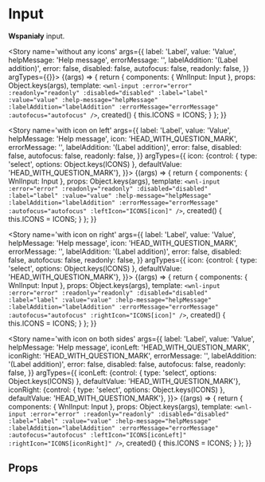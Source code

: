 

[comment]: <> (<Meta title='atoms/Input' component={Input} />)

# Input

**Wspaniały** input.

<Story name='without any icons'
	   args={{
		   label: 'Label',
		   value: 'Value',
		   helpMessage: 'Help message',
		   errorMessage: '',
		   labelAddition: '(Label addition)',
		   error: false,
		   disabled: false,
		   autofocus: false,
		   readonly: false,
	   }}
	   argTypes={{}}>
	{(args) => {
		return {
			components: { WnlInput: Input },
			props: Object.keys(args),
			template: `<wnl-input
				:error="error"
				:readonly="readonly"
				:disabled="disabled"
				:label="label"
				:value="value"
				:help-message="helpMessage"
				:labelAddition="labelAddition"
				:errorMessage="errorMessage"
				:autofocus="autofocus"
			/>`,
			created() {
				this.ICONS = ICONS;
			}
		};
	}}
</Story>

<Story name='with icon on left'
	   args={{
		   label: 'Label',
		   value: 'Value',
		   helpMessage: 'Help message',
		   icon: 'HEAD_WITH_QUESTION_MARK',
		   errorMessage: '',
		   labelAddition: '(Label addition)',
		   error: false,
		   disabled: false,
		   autofocus: false,
		   readonly: false,
	   }}
	   argTypes={{
		   icon: {control: { type: 'select', options: Object.keys(ICONS) }, defaultValue: 'HEAD_WITH_QUESTION_MARK'},
	   }}>
	{(args) => {
		return {
			components: { WnlInput: Input },
			props: Object.keys(args),
			template: `<wnl-input
				:error="error"
				:readonly="readonly"
				:disabled="disabled"
				:label="label"
				:value="value"
				:help-message="helpMessage"
				:labelAddition="labelAddition"
				:errorMessage="errorMessage"
				:autofocus="autofocus"
				:leftIcon="ICONS[icon]"
			/>`,
			created() {
				this.ICONS = ICONS;
			}
		};
	}}
</Story>


<Story name='with icon on right'
	   args={{
		   label: 'Label',
		   value: 'Value',
		   helpMessage: 'Help message',
		   icon: 'HEAD_WITH_QUESTION_MARK',
		   errorMessage: '',
		   labelAddition: '(Label addition)',
		   error: false,
		   disabled: false,
		   autofocus: false,
		   readonly: false,
	   }}
	   argTypes={{
		   icon: {control: { type: 'select', options: Object.keys(ICONS) }, defaultValue: 'HEAD_WITH_QUESTION_MARK'},
	   }}>
	{(args) => {
		return {
			components: { WnlInput: Input },
			props: Object.keys(args),
			template: `<wnl-input
				:error="error"
				:readonly="readonly"
				:disabled="disabled"
				:label="label"
				:value="value"
				:help-message="helpMessage"
				:labelAddition="labelAddition"
				:errorMessage="errorMessage"
				:autofocus="autofocus"
				:rightIcon="ICONS[icon]"
			/>`,
			created() {
				this.ICONS = ICONS;
			}
		};
	}}
</Story>


<Story name='with icon on both sides'
	   args={{
		   label: 'Label',
		   value: 'Value',
		   helpMessage: 'Help message',
		   iconLeft: 'HEAD_WITH_QUESTION_MARK',
		   iconRight: 'HEAD_WITH_QUESTION_MARK',
		   errorMessage: '',
		   labelAddition: '(Label addition)',
		   error: false,
		   disabled: false,
		   autofocus: false,
		   readonly: false,
	   }}
	   argTypes={{
		   iconLeft: {control: { type: 'select', options: Object.keys(ICONS) }, defaultValue: 'HEAD_WITH_QUESTION_MARK'},
		   iconRight: {control: { type: 'select', options: Object.keys(ICONS) }, defaultValue: 'HEAD_WITH_QUESTION_MARK'},
	   }}>
	{(args) => {
		return {
			components: { WnlInput: Input },
			props: Object.keys(args),
			template: `<wnl-input
				:error="error"
				:readonly="readonly"
				:disabled="disabled"
				:label="label"
				:value="value"
				:help-message="helpMessage"
				:labelAddition="labelAddition"
				:errorMessage="errorMessage"
				:autofocus="autofocus"
				:leftIcon="ICONS[iconLeft]"
				:rightIcon="ICONS[iconRight]"
			/>`,
			created() {
				this.ICONS = ICONS;
			}
		};
	}}
</Story>

## Props

<Props of={Input} />
